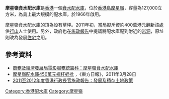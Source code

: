 '''摩星嶺食水配水庫'''是[[香港|香港]]一個[[食水|食水]][[配水庫|配水庫]]，位於[[香港島|香港島]][[摩星嶺|摩星嶺]]，容量為127,000立方米，為島上最大規模的配水庫，於1966年啟用。

摩星嶺食水配水庫的頂為設有草坪。2011年初，當局擬斥資約400萬港元翻新該處供[[行山|行山]]人士使用。另外，政府也在[[2011至2012年度香港行政長官施政報告|施政報告]]中提議將配水庫配到附近的[[岩洞|岩洞]]，原址則改為發展[[住宅|住宅]]之用。

==參考資料==
*[http://hkfso.com/accessibility/chi/locations_details.cfm?Photo_Num=01353 商務及經濟發展局電影服務統籌科：摩星嶺食水配水庫]{{dead link|date=2018年3月 |bot=InternetArchiveBot |fix-attempted=yes }}
*[http://orientaldaily.on.cc/cnt/news/20110328/00176_072.html 摩星嶺配水庫450萬元欄杆捱批] {{Wayback|url=http://orientaldaily.on.cc/cnt/news/20110328/00176_072.html |date=20110917202253 }}，《東方日報》，2011年3月28日
*[http://www.policyaddress.gov.hk/11-12/chi/p43.html 2011至2012年度香港行政長官施政報告：發展及積存土地政策] {{Wayback|url=http://www.policyaddress.gov.hk/11-12/chi/p43.html |date=20191027050540 }}

{{hk-buil-stub}}

[[Category:香港配水庫|Category:香港配水庫]]
[[Category:摩星嶺|Category:摩星嶺]]